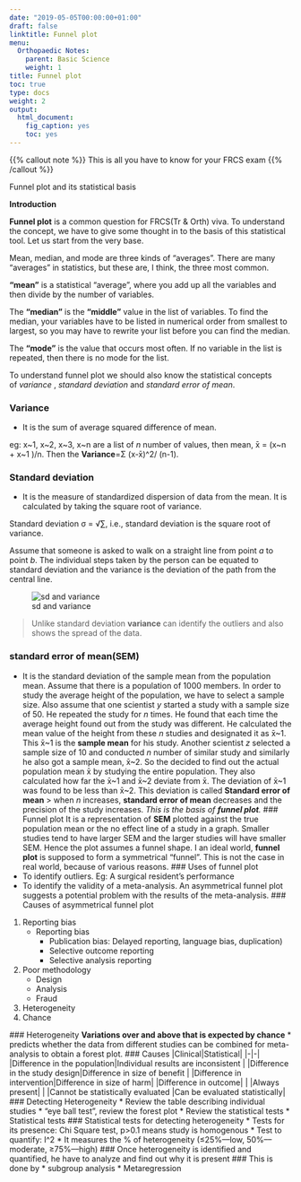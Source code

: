 ```yaml
---
date: "2019-05-05T00:00:00+01:00"
draft: false
linktitle: Funnel plot
menu:
  Orthopaedic Notes:
    parent: Basic Science
    weight: 1
title: Funnel plot
toc: true
type: docs
weight: 2
output: 
  html_document: 
    fig_caption: yes
    toc: yes
---
```


{{% callout note %}}
This is all you have to know for your FRCS exam
{{% /callout %}}

Funnel plot and its statistical basis

**Introduction**

**Funnel plot** is a common question for FRCS(Tr & Orth) viva. To understand the concept, we have to give some thought in to the basis of this statistical tool. Let us start from the very base.

Mean, median, and mode are three kinds of "averages". There are many "averages" in statistics, but these are, I think, the three most common.

**"mean"** is a statistical "average", where you add up all the variables and then divide by the number of variables.

The **"median"** is the **"middle"** value in the list of variables. To find the median, your variables have to be listed in numerical order from smallest to largest, so you may have to rewrite your list before you can find the median. 

The **"mode"** is the value that occurs most often. If no variable in the list is repeated, then there is no mode for the list.

To understand funnel plot we should also know the statistical concepts of *variance* , *standard deviation* and *standard error of mean*.

### Variance
* It is the sum of average squared difference of mean.

eg: x~1, x~2, x~3, x~n are a list of *n* number of values, then  mean, x̄ = (x~n + x~1 )/n. Then the **Variance**=Σ (x-x̄)^2/ (n-1).

### Standard deviation
* It is the measure of standardized dispersion of data from the mean. It is calculated by taking the square root of variance.

Standard deviation  σ = √∑, i.e., standard deviation is the square root of variance. 

Assume that someone is asked to walk on a straight line from point *a* to point *b*. The individual steps taken by the person can be equated to standard deviation and the variance is the deviation of the path from the central line.

![sd and variance](images/funnel.png)

> Unlike standard deviation **variance** can identify the outliers and also shows the spread of the data.

### standard error of mean(SEM)
* It is the standard deviation of the sample mean from the population mean. 
Assume that there is a population of 1000 members. In order to study the average height of the population, we have to select a sample size. Also assume that one scientist *y* started a study with a sample size of 50. He repeated the study for *n* times. He found that each time the average height found out from the study was different. He calculated the mean value of the height from these *n* studies and designated it as x̄~1. This x̄~1 is the **sample mean** for his study. Another scientist *z* selected a sample size of 10 and conducted *n* number of similar study and similarly he also got a sample mean, x̄~2. 
So the decided to find out the actual population mean x̄ by studying the entire population. They also calculated how far the x̄~1 and x̄~2 deviate from x̄. The deviation of x̄~1 was found to be less than x̄~2. This deviation is called **Standard error of mean**
> when *n* increases,  **standard error of mean** decreases and the precision of the study increases.
*This is the basis of **funnel plot**.*
### Funnel plot 
It is a representation of **SEM** plotted against the true population mean or the no effect line of a study in a graph. Smaller studies tend to have larger SEM and the larger studies will have smaller SEM.  Hence the plot assumes a funnel shape. I an ideal world, **funnel plot** is supposed to form a symmetrical "funnel". This is not the case in real world, because of various reasons.
### Uses of funnel plot
* To identify outliers. Eg: A surgical resident's performance
* To identify the validity of a meta-analysis. An asymmetrical funnel plot suggests a potential problem with the results of the meta-analysis.
### Causes of asymmetrical  funnel plot
1. Reporting bias
 	* Reporting bias
 		* Publication bias: Delayed reporting, language bias, duplication)
 		* Selective outcome reporting
 		* Selective analysis reporting
 2. Poor methodology
 	* Design
 	* Analysis
 	* Fraud
 3. Heterogeneity
 4. Chance
 
 ### Heterogeneity 
**Variations over and above that is expected by chance** 
* predicts whether the data from different studies can be combined for meta-analysis to obtain a forest plot.
### Causes
|Clinical|Statistical|
|-|-|
|Difference in the population|Individual results are inconsistent |
|Difference in the study design|Difference in size of benefit |
|Difference in intervention|Difference in size of harm|
|Difference in outcome| |
|Always present| |
|Cannot be statistically evaluated |Can be evaluated statistically| 
### Detecting Heterogeneity 
* Review the table describing individual studies
* "eye ball test", review the forest plot
* Review the statistical tests
* Statistical tests
### Statistical tests for detecting heterogeneity 
* Tests for its presence: Chi Square test, p>0.1 means study is homogenous 
* Test to quantify: I^2 
	* It measures the % of heterogeneity (≤25%––low, 50%––moderate, ≥75%––high)
### Once heterogeneity is identified and quantified, he have to analyze and find out why it is present
### This is done by
* subgroup analysis
* Metaregression









